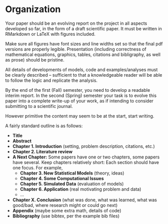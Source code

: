 # Organization {#organization}

Your paper should be an evolving report on the project in all aspects developed so far, in the form of a draft scientific paper. It must be written in RMarkdown or LaTeX with figures included.

Make sure all figures have font sizes and line widths set so that the final pdf versions are properly legible. Presentation (including correctness of mathematical equations, graphics, tables, citations and bibligraphy, as well as prose) should be pristine.

All details of developments of models, code and examples/analyses must be clearly described -- sufficient to that a knowledgeable reader will be able to follow the logic and replicate the analysis.

By the end of the first (Fall) semester, you need to develop a readable interim report. In the second (Spring) semester your task is to evolve this paper into a complete write-up of your work, as if intending to consider submitting to a scientific journal.

However primitive the content may seem to be at the start, start writing.

A fairly standard outline is as follows:

- **Title**
- **Abstract**
- **Chapter 1. Introduction** (setting, problem description, citations, etc.)
- **Chapter 2. Literature review**
- **A Next Chapter:** Some papers have one or two chapters, some papers have several. Keep chapters relatively short: Each section should have one focus. For example,
    + **Chapter 3. New Statistical Models** (theory, ideas)
    + **Chapter 4. Some Computational Issues**
    + **Chapter 5. Simulated Data** (evaluation of models)
    + **Chapter 6. Application** (real motivating problem and data)
    + ...
- **Chapter X. Conclusion** (what was done, what was learned, what was good/bad, where research might or could go next) 
- **Appendix** (maybe some extra math, details of code)
- **Bibliography** (use bibtex, per the example bib files)
